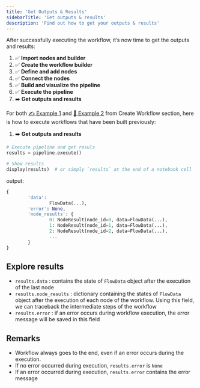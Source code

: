 ```yaml
---
title: 'Get Outputs & Results'
sidebarTitle: 'Get outputs & results'
description: 'Find out how to get your outputs & results'
---
```

After successfully executing the workflow, it’s now time to get the outputs and results:

1. ✅ **Import nodes and builder**
2. ✅ **Create the workflow builder**
3. ✅ **Define and add nodes**
4. ✅ **Connect the nodes**
5. ✅ **Build and visualize the pipeline**
6. ✅ **Execute the pipeline**
7. ➡️ **Get outputs and results**


For both [✍️ Example 1](/build_workflows) and [📄 Example 2](/build_workflows) from Create Workflow section, here is how to execute workflows that have been built previously:

1. ➡️ **Get outputs and results**

```python
# Execute pipeline and get resuls
results = pipeline.execute()

# Show results
display(results)  # or simply `results` at the end of a notebook cell
```

output:

```python
{
		'data':
				FlowData(...),
		'error': None,
		'node_results': {
				0: NodeResult(node_id=0, data=FlowData(...),
				1: NodeResult(node_id=1, data=FlowData(...),
				2: NodeResult(node_id=2, data=FlowData(...),
				...
		}            
}
```

## Explore results

- `results.data` : contains the state of `FlowData` object after the execution of the last node
- `results.node_results` : dictionary containing the states of `FlowData` object after the execution of each node of the workflow. Using this field, we can traceback the intermediate steps of the workflow
- `results.error` : if an error occurs during workflow execution, the error message will be saved in this field

## Remarks

- Workflow always goes to the end, even if an error occurs during the execution.
- If no error occurred during execution, `results.error` is `None`
- If an error occurred during execution, `results.error` contains the error message
